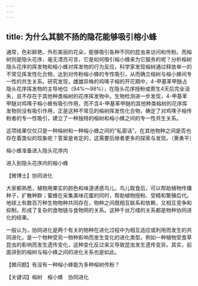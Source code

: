```yaml
---
---
---
```

title: 为什么其貌不扬的隐花能够吸引榕小蜂
---




通常，色彩鲜艳、外形美丽的花朵，能够吸引各种不同的昆虫来访问和传粉。而榕树则是隐头花序，毫无漂亮可言，它是如何吸引榕小蜂来为它服务的呢？分析榕树隐头花序的挥发物和榕小蜂对挥发物的行为反应，科学家发现榕树通过释放单一的不常见挥发性化合物，达到对传粉榕小蜂的专性吸引，从而确立榕树与榕小蜂间专一性的共生关系。研究发现，雌雄异株的鸡嗉子榕的开花期中，4-甲基苯甲醚占隐头花序挥发物的主导地位（94%～98%），在隐头花序授粉或寄生4天后完全消失，且不存在于其他种类榕树的花序挥发物中。生物检测进一步发现，4-甲基苯甲醚对鸡嗉子榕小蜂有吸引作用，而不含4-甲基苯甲醚的其他种类榕树的花序挥发物则没有吸引作用，正是这种不常见的榕树挥发性化合物，确定了对鸡嗉子榕传粉者的专一性吸引，建立了一种独特的榕树和榕小蜂之间的专一性共生关系。

这项结果仅仅只是一种榕树和一种榕小蜂之间的“私密话”。在其他物种之间是否也存在着类似的现象呢？答案是肯定的，这需要后继者更多的探索与发现。（黄勇平）

榕小蜂准备进入隐头花序内



进入到隐头花序内的榕小蜂





【微博士】协同进化

大家都熟悉，植物用果实的颜色和味道诱惑鸟儿，鸟儿取食后，可以帮助植物传播种子，扩散种群；蜜蜂在采集美味花蜜的同时，帮助植物授粉、受精和繁殖后代。地球上有数百万种生物物种共同存在，物种之间既相互联系和依赖，又相互竞争和抑制，形成了复杂的食物链与食物网的关系。这种千丝万缕的关系都是物种协同进化的结果。

一般认为，协同进化是两个有关的物种在进化过程中为相互适应或利用而发生的共同进化，是一个物种受另一物种影响而发生变化的进化类型。例如一种植物受食草昆虫的影响而发生遗传变化，这种变化反过来又导致昆虫发生遗传变异。其实，前面讲到的榕树与榕小蜂之间的进化关系也是如此。





【微问题】有没有一种榕小蜂能为多种榕树传粉？

【关键词】榕树　榕小蜂　协同进化